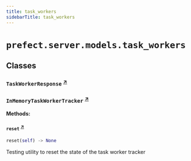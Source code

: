 ```yaml
---
title: task_workers
sidebarTitle: task_workers
---
```


# `prefect.server.models.task_workers`

## Classes

### `TaskWorkerResponse` <sup><a href="https://github.com/PrefectHQ/prefect/blob/main/src/prefect/server/models/task_workers.py#L16" target="_blank">↗</a></sup>

### `InMemoryTaskWorkerTracker` <sup><a href="https://github.com/PrefectHQ/prefect/blob/main/src/prefect/server/models/task_workers.py#L22" target="_blank">↗</a></sup>

**Methods:**

#### `reset` <sup><a href="https://github.com/PrefectHQ/prefect/blob/main/src/prefect/server/models/task_workers.py#L74" target="_blank">↗</a></sup>

```python
reset(self) -> None
```

Testing utility to reset the state of the task worker tracker

